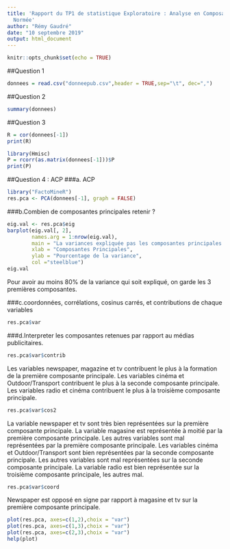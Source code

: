 ```yaml
---
title: 'Rapport du TP1 de statistique Exploratoire : Analyse en Composante Principales
  Normée'
author: "Rémy Gaudré"
date: "10 septembre 2019"
output: html_document
---
```


```r
knitr::opts_chunk$set(echo = TRUE)
```
##Question 1
```r
donnees = read.csv("donneepub.csv",header = TRUE,sep="\t", dec=",")
```
##Question 2
```r
summary(donnees)
```
##Question 3
```r
R = cor(donnees[-1])
print(R)

library(Hmisc)
P = rcorr(as.matrix(donnees[-1]))$P
print(P)
```

##Question 4 : ACP
###a. ACP
```r
library("FactoMineR")
res.pca <- PCA(donnees[-1], graph = FALSE)
```
###b.Combien de composantes principales retenir ?
```r
eig.val <- res.pca$eig
barplot(eig.val[, 2], 
        names.arg = 1:nrow(eig.val), 
        main = "La variances expliquée pas les composantes principales (%)",
        xlab = "Composantes Principales",
        ylab = "Pourcentage de la variance",
        col ="steelblue")
eig.val
```
Pour avoir au moins 80% de la variance qui soit expliqué, on garde les 3 premières composantes.

###c.coordonnées, corrélations, cosinus carrés, et contributions de chaque variables
```r
res.pca$var
```

###d.Interpreter les composantes retenues par rapport au médias publicitaires.
```r
res.pca$var$contrib
```
Les variables newspaper, magazine et tv contribuent le plus à la formation de la première composante principale.
Les variables cinéma et Outdoor/Transport contribuent le plus à la seconde composante principale.
Les variables radio et cinéma contribuent le plus à la troisième composante principale.
```r
res.pca$var$cos2
```
La variable newspaper et tv sont très bien représentées sur la première composante principale.
La variable magasine est représentée à moitié par la première composante principale.
Les autres variables sont mal représentées par la première composante principale.
Les variables cinéma et Outdoor/Transport sont bien représentées par la seconde composante principale.
Les autres variables sont mal représentées sur la seconde composante principale.
La variable radio est bien représentée sur la troisième composante principale, les autres mal.



```r
res.pca$var$coord
```
Newspaper est opposé en signe par rapport à magasine et tv sur la première composante principale.

```r
plot(res.pca, axes=c(1,2),choix = "var")
plot(res.pca, axes=c(1,3),choix = "var")
plot(res.pca, axes=c(2,3),choix = "var")
help(plot)
```
